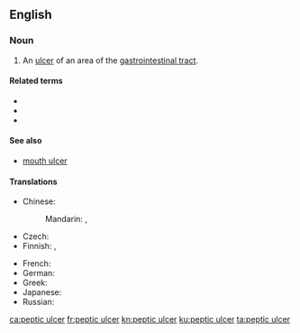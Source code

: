 ==English==
{{wikipedia}}

===Noun===
{{en-noun|head=[[peptic]] [[ulcer]]}}

# {{label|en|pathology}} An [[ulcer]] of an area of the [[gastrointestinal tract]].

====Related terms====
* {{l|en|duodenal ulcer}}
* {{l|en|gastric ulcer}}
* {{l|en|stomach ulcer}}

====See also====
* {{q|not to be confused with}} [[mouth ulcer]]

====Translations====
{{trans-top|ulcer}}
* Chinese:
*: Mandarin: {{t+|cmn|胃潰瘍|sc=Hani}}, {{t+|cmn|胃溃疡|tr=wèikuìyáng|sc=Hani}}
* Czech: {{t|cs|peptický vřed|m}}
* Finnish: {{t+|fi|mahahaava}}, {{t+|fi|vatsahaava}}
{{trans-mid}}
* French: {{t|fr|ulcère peptique|m}}
* German: {{t|de|Magengeschwür|n}}
* Greek: {{t+|el|έλκος|n}}
* Japanese: {{t|ja|消化性潰瘍|tr=しょうかせいかいよう, shōkaseikaiyō|sc=Jpan}}
* Russian: {{t|ru|я́зва желу́дка|f}}
{{trans-bottom}}

[[ca:peptic ulcer]]
[[fr:peptic ulcer]]
[[kn:peptic ulcer]]
[[ku:peptic ulcer]]
[[ta:peptic ulcer]]